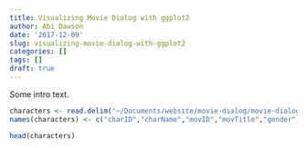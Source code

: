 ```yaml
---
title: Visualizing Movie Dialog with ggplot2
author: Abi Dawson
date: '2017-12-09'
slug: visualizing-movie-dialog-with-ggplot2
categories: []
tags: []
draft: true
---
```


Some intro text.

```r
characters <- read.delim("~/Documents/website/movie-dialog/movie-dialog-corpus/movie_characters_metadata.tsv",header=FALSE)
names(characters) <- c("charID","charName","movID","movTitle","gender","creditPosition")

head(characters)
```

